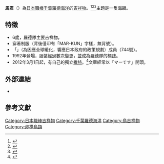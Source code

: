 {{Infobox baseball player
|name          = マーくん / MAR-KUN
|team          = 千葉羅德海洋
|position      = 吉祥物
|number        = 無
|bats          = 右
|throws        = 右
|birth_place   = {{JPN}}[[千葉縣|千葉縣]]{{tsl|ja|幕張|幕張}}的海邊
|birth_date    = 8月9日
|debutdate     = 
|debutyear     = 1992年
|debutteam     = 千葉羅德海洋
|teams=<nowiki></nowiki> 
*[[千葉羅德海洋|千葉羅德海洋]]（1992年－）
|awards=<nowiki></nowiki>
}}
'''馬君'''（{{jpn|j=マーくん|hg=|rm=MAR-KUN|f=y}}）為[[日本職棒|日本職棒]][[千葉羅德海洋|千葉羅德海洋]]的[[吉祥物|吉祥物]]。<ref>{{cite news|author1=|title=羅德「謎之魚」被肉搜氣呼呼　馬君與西武LEO都曾訪台|url=https://sports.ettoday.net/news/1114846|accessdate=2020-10-03|agency=[[ETtoday運動雲|ETtoday運動雲]]|date=2018-02-15|language=zh}}</ref><ref>{{cite news|author1=|title=羅德吉祥物「馬君」購買猿隊商品|url=https://sports.ltn.com.tw/news/breakingnews/1147106|accessdate=2020-10-03|agency=[[自由時報|自由時報]]|date=2014-11-02|language=zh|archive-date=2019-04-26|archive-url=https://web.archive.org/web/20190426054902/https://sports.ltn.com.tw/news/breakingnews/1147106|dead-url=no}}</ref><ref>{{cite news|author1=|title=中職》應猿經驗難忘 羅德吉祥物馬君吃塔可|url=https://www.ltsports.com.tw/article/122397|accessdate=2020-10-03|agency=[[麗台運動報|麗台運動報]]|date=2017-03-29|language=zh|archive-date=2020-10-12|archive-url=https://web.archive.org/web/20201012013641/https://www.ltsports.com.tw/article/122397|dead-url=no}}</ref>主題是一隻海鷗。

== 特徵 ==
* 6歲，羅德隊主要吉祥物。
* 穿著制服（背後僅印有「MAR-KUN」字樣，無背號）。
* 「{{tsl|ja|チーム・マイナス6%|團隊減6趴}}」（為因應全球暖化，響應日本政府的政策規劃）成員（744號）。
* 1992年登場，服裝經過數次變更，並成為羅德隊的標誌。
* 2012年3月1日起，有自己的獨立[[推特|推特]]。<ref>{{Cite web |date = 2012-03-01 |url = http://www.marines.co.jp/news/detail/8743.html |title = マリーンズ公式マスコットキャラクター『マーくん』公式twitterアカウントを開設!! |publisher = 千葉ロッテマリーンズ |accessdate = 2012-04-02 |archive-date = 2018-11-05 |archive-url = https://web.archive.org/web/20181105205515/http://www.marines.co.jp/news/detail/8743.html |dead-url = no }}</ref>文章經常以「マーです」開頭。

== 外部連結 ==
* {{Twitter|clm_markun|馬君}}

== 參考文獻 ==
{{reflist}}

{{DEFAULTSORT:MAR-KUN}}
[[Category:日本職棒吉祥物|Category:日本職棒吉祥物]]
[[Category:千葉羅德海洋|Category:千葉羅德海洋]]
[[Category:鳥吉祥物|Category:鳥吉祥物]]
[[Category:虛構鳥類|Category:虛構鳥類]]
{{日本職棒吉祥物}}
